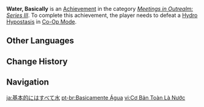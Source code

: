 {{Achievement Infobox
|id           = 86023
|order id     = 9022
|category     = Meetings in Outrealm: Series III
|description  = Defeat a [[Hydro Hypostasis]] in Co-Op Mode.
|requirements = 
|primogems    = 10
|tracking     = 
|topic        = Hydro Hypostasis;Co-Op Mode
|hidden       = 
|type         = 
}}
'''Water, Basically''' is an [[Achievement]] in the category ''[[Meetings in Outrealm: Series III]]''. To complete this achievement, the player needs to defeat a [[Hydro Hypostasis]] in [[Co-Op Mode]].
<!--
==Gameplay Notes==

==Trivia==

==Video Guides==
{{EVT
|video1   = 
|caption1 = 
}}
-->
==Other Languages==
{{Other Languages
|en      = Water, Basically
|zhs     = 基本上都是水
|zhs_rm  = Jīběn Shàng Dōushì Shuǐ
|zht     = 基本上都是水
|zht_rm  = Jīběn Shàng Dōushì Shuǐ
|zh_tl   = 
|ja      = 基本的にはすべて水
|ja_rm   = Kihonteki ni wa Subete Mizu
|ja_tl   = Basically, All is Water
|ko      = 물의 세상
|ko_rm   = Mul-ui Sesang
|ko_tl   = World of Water
|es      = Todo esto antes era agua
|es_tl   = All This Was Water Before
|fr      = De l'eau, en fait
|fr_tl   = Water, Actually
|ru      = Одна вода
|ru_tl   = One Water
|th      = หลัก ๆ แล้วก็มีแค่น้ำ
|th_rm   = 
|th_tl   = 
|vi      = Cơ Bản Toàn Là Nước
|vi_tl   = Basically All is Water
|de      = Im Grunde alles Wasser
|de_tl   = Basiclly All Water
|id      = Intinya, Air
|id_tl   = The Point is, Water
|pt      = Basicamente Água
|pt_tl   = Basically Water
|tr      = Özünde Hepsi Su
|tr_tl   = 
|it      = Acqua, praticamente
|it_tl   = 
}}

==Change History==
{{Change History|3.0}}
<!--
==References==
{{Reflist}}
-->
==Navigation==
{{Achievement Navbox}}

[[ja:基本的にはすべて水]]
[[pt-br:Basicamente Água]]
[[vi:Cơ Bản Toàn Là Nước]]